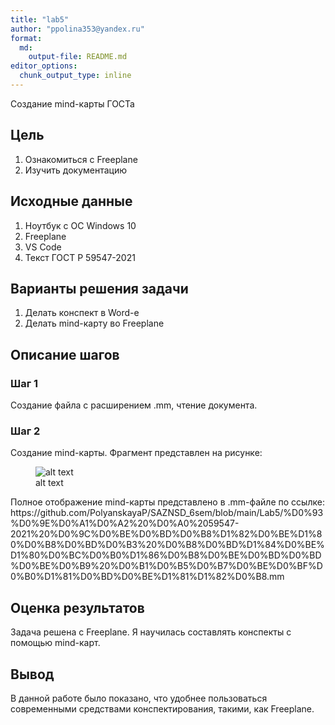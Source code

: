 ```yaml
---
title: "lab5"
author: "ppolina353@yandex.ru"
format:   
  md:
    output-file: README.md
editor_options: 
  chunk_output_type: inline
---
```

Создание mind-карты ГОСТа

## Цель

1.  Ознакомиться с Freeplane \n
2.  Изучить документацию \n

## Исходные данные

1. Ноутбук с ОС Windows 10 \n
2.  Freeplane \n
3.  VS Code \n
4.  Текст ГОСТ Р 59547-2021 \n 

## Варианты решения задачи

1.  Делать конспект в Word-е \n
2.  Делать mind-карту во Freeplane \n

## Описание шагов

### Шаг 1

Создание файла с расширением .mm, чтение документа.

### Шаг 2

Создание mind-карты. \n
Фрагмент представлен на рисунке:

![alt text](./1.png)

Полное отображение mind-карты представлено в .mm-файле по ссылке: https://github.com/PolyanskayaP/SAZNSD_6sem/blob/main/Lab5/%D0%93%D0%9E%D0%A1%D0%A2%20%D0%A0%2059547-2021%20%D0%9C%D0%BE%D0%BD%D0%B8%D1%82%D0%BE%D1%80%D0%B8%D0%BD%D0%B3%20%D0%B8%D0%BD%D1%84%D0%BE%D1%80%D0%BC%D0%B0%D1%86%D0%B8%D0%BE%D0%BD%D0%BD%D0%BE%D0%B9%20%D0%B1%D0%B5%D0%B7%D0%BE%D0%BF%D0%B0%D1%81%D0%BD%D0%BE%D1%81%D1%82%D0%B8.mm 

## Оценка результатов

Задача решена с Freeplane. Я научилась составлять конспекты с помощью mind-карт.

## Вывод

В данной работе было показано, что удобнее пользоваться современными средствами конспектирования, такими, как Freeplane.
